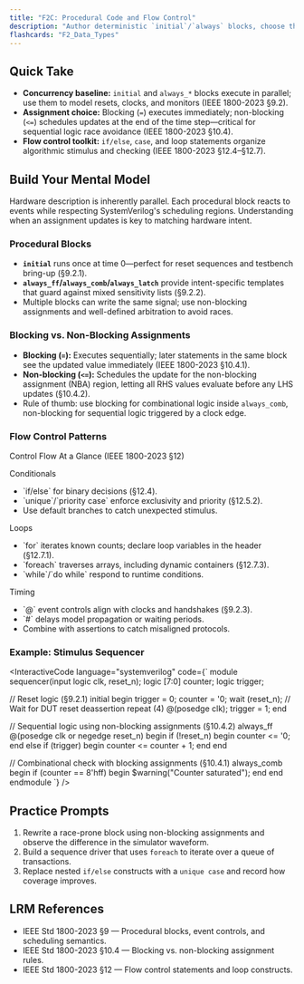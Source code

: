 ```yaml
---
title: "F2C: Procedural Code and Flow Control"
description: "Author deterministic `initial`/`always` blocks, choose the right assignment style, and master control flow."
flashcards: "F2_Data_Types"
---
```



## Quick Take
- **Concurrency baseline:** `initial` and `always_*` blocks execute in parallel; use them to model resets, clocks, and monitors (IEEE 1800-2023 §9.2).
- **Assignment choice:** Blocking (`=`) executes immediately; non-blocking (`<=`) schedules updates at the end of the time step—critical for sequential logic race avoidance (IEEE 1800-2023 §10.4).
- **Flow control toolkit:** `if/else`, `case`, and loop statements organize algorithmic stimulus and checking (IEEE 1800-2023 §12.4–§12.7).

## Build Your Mental Model
Hardware description is inherently parallel. Each procedural block reacts to events while respecting SystemVerilog's scheduling regions. Understanding when an assignment updates is key to matching hardware intent.

### Procedural Blocks
- **`initial`** runs once at time 0—perfect for reset sequences and testbench bring-up (§9.2.1).
- **`always_ff`/`always_comb`/`always_latch`** provide intent-specific templates that guard against mixed sensitivity lists (§9.2.2).
- Multiple blocks can write the same signal; use non-blocking assignments and well-defined arbitration to avoid races.

### Blocking vs. Non-Blocking Assignments
- **Blocking (`=`):** Executes sequentially; later statements in the same block see the updated value immediately (IEEE 1800-2023 §10.4.1).
- **Non-blocking (`<=`):** Schedules the update for the non-blocking assignment (NBA) region, letting all RHS values evaluate before any LHS updates (§10.4.2).
- Rule of thumb: use blocking for combinational logic inside `always_comb`, non-blocking for sequential logic triggered by a clock edge.

<BlockingSimulator />

### Flow Control Patterns
<Card className="my-6 border-emerald-400/40 bg-emerald-500/5">
  <CardHeader>
    <CardTitle>Control Flow At a Glance (IEEE 1800-2023 §12)</CardTitle>
  </CardHeader>
  <CardContent className="grid gap-4 md:grid-cols-3 text-sm">
    <div>
      <p className="font-semibold">Conditionals</p>
      <ul className="list-disc pl-5 space-y-1">
        <li>`if/else` for binary decisions (§12.4).</li>
        <li>`unique`/`priority case` enforce exclusivity and priority (§12.5.2).</li>
        <li>Use default branches to catch unexpected stimulus.</li>
      </ul>
    </div>
    <div>
      <p className="font-semibold">Loops</p>
      <ul className="list-disc pl-5 space-y-1">
        <li>`for` iterates known counts; declare loop variables in the header (§12.7.1).</li>
        <li>`foreach` traverses arrays, including dynamic containers (§12.7.3).</li>
        <li>`while`/`do while` respond to runtime conditions.</li>
      </ul>
    </div>
    <div>
      <p className="font-semibold">Timing</p>
      <ul className="list-disc pl-5 space-y-1">
        <li>`@` event controls align with clocks and handshakes (§9.2.3).</li>
        <li>`#` delays model propagation or waiting periods.</li>
        <li>Combine with assertions to catch misaligned protocols.</li>
      </ul>
    </div>
  </CardContent>
</Card>

### Example: Stimulus Sequencer
<InteractiveCode
  language="systemverilog"
  code={`
module sequencer(input logic clk, reset_n);
  logic [7:0] counter;
  logic       trigger;

  // Reset logic (§9.2.1)
  initial begin
    trigger = 0;
    counter = '0;
    wait (reset_n); // Wait for DUT reset deassertion
    repeat (4) @(posedge clk);
    trigger = 1;
  end

  // Sequential logic using non-blocking assignments (§10.4.2)
  always_ff @(posedge clk or negedge reset_n) begin
    if (!reset_n) begin
      counter <= '0;
    end else if (trigger) begin
      counter <= counter + 1;
    end
  end

  // Combinational check with blocking assignments (§10.4.1)
  always_comb begin
    if (counter == 8'hff) begin
      $warning("Counter saturated");
    end
  end
endmodule
  `}
/>

## Practice Prompts
1. Rewrite a race-prone block using non-blocking assignments and observe the difference in the simulator waveform.
2. Build a sequence driver that uses `foreach` to iterate over a queue of transactions.
3. Replace nested `if/else` constructs with a `unique case` and record how coverage improves.

## LRM References
- IEEE Std 1800-2023 §9 — Procedural blocks, event controls, and scheduling semantics.
- IEEE Std 1800-2023 §10.4 — Blocking vs. non-blocking assignment rules.
- IEEE Std 1800-2023 §12 — Flow control statements and loop constructs.
